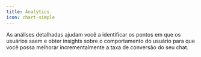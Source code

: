 ```yaml
---
title: Analytics
icon: chart-simple
---
```



<LoomVideo id="324114378c2043ed801508b68a15287c" />

As análises detalhadas ajudam você a identificar os pontos em que os usuários saem e obter insights sobre o comportamento do usuário para que você possa melhorar incrementalmente a taxa de conversão do seu chat.
